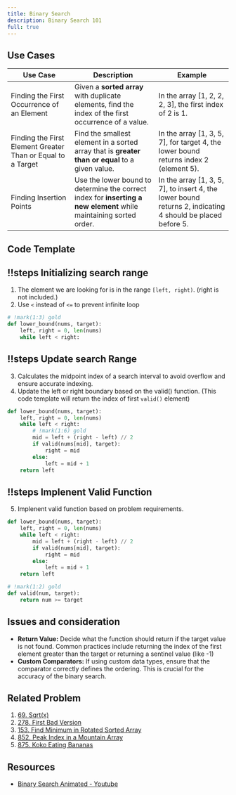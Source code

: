 ```yaml
---
title: Binary Search
description: Binary Search 101
full: true
---
```



## Use Cases

| Use Case  | Description   | Example                                        |
|-----------|-------------|------------------------------------------------|
| Finding the First Occurrence of an Element  | Given a **sorted array** with duplicate elements, find the index of the first occurrence of a value. | In the array [1, 2, 2, 2, 3], the first index of 2 is 1. |
| Finding the First Element Greater Than or Equal to a Target | Find the smallest element in a sorted array that is **greater than or equal** to a given value.     | In the array [1, 3, 5, 7], for target 4, the lower bound returns index 2 (element 5). |
| Finding Insertion Points                    | Use the lower bound to determine the correct index for **inserting a new element** while maintaining sorted order. | In the array [1, 3, 5, 7], to insert 4, the lower bound returns 2, indicating 4 should be placed before 5. |


## Code Template


<Scrollycoding>

## !!steps Initializing search range

1. The element we are looking for is in the range `[left, right)`. (right is not included.)
2. Use `<` instead of `<=` to prevent infinite loop


```python !code
# !mark(1:3) gold
def lower_bound(nums, target):
    left, right = 0, len(nums)
    while left < right:
```


## !!steps Update search Range

3. Calculates the midpoint index of a search interval to avoid overflow and ensure accurate indexing.
4. Update the left or right boundary based on the valid() function. (This code template will return the index of first `valid()` element)


```python !code
def lower_bound(nums, target):
    left, right = 0, len(nums)
    while left < right:
        # !mark(1:6) gold
    	mid = left + (right - left) // 2
        if valid(nums[mid], target):
            right = mid
        else:
            left = mid + 1
    return left
```


## !!steps Implenent Valid Function

5. Implenent valid function based on problem requirements.


```python !code
def lower_bound(nums, target):
    left, right = 0, len(nums)
    while left < right:
    	mid = left + (right - left) // 2
        if valid(nums[mid], target):
            right = mid
        else:
            left = mid + 1
    return left

# !mark(1:2) gold
def valid(num, target):
    return num >= target

```

</Scrollycoding>

## Issues and consideration
- **Return Value:** Decide what the function should return if the target value is not found. Common practices include returning the index of the first element greater than the target or returning a sentinel value (like -1)
- **Custom Comparators:** If using custom data types, ensure that the comparator correctly defines the ordering. This is crucial for the accuracy of the binary search.


## Related Problem
1. [69. Sqrt(x)](https://leetcode.com/problems/sqrtx/description/)
2. [278. First Bad Version](https://leetcode.com/problems/first-bad-version/description/)
2. [153. Find Minimum in Rotated Sorted Array](https://leetcode.com/problems/find-minimum-in-rotated-sorted-array/description/)
2. [852. Peak Index in a Mountain Array](https://leetcode.com/problems/peak-index-in-a-mountain-array/description/)
2. [875. Koko Eating Bananas](https://leetcode.com/problems/koko-eating-bananas/description/)

## Resources
- [Binary Search Animated - Youtube](https://www.youtube.com/watch?v=eVuPCG5eIr4)
